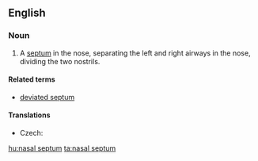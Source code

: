 ==English==
{{wikipedia}}
===Noun===
{{en-noun|sg=[[nasal]] [[septum]]|nasal septa|pl2=nasal septums}}

# {{anatomy}} A [[septum]] in the nose, separating the left and right airways in the nose, dividing the two nostrils.

====Related terms====
* [[deviated septum]]

====Translations====
{{trans-top|septum in the nose}}
* Czech: {{t-|cs|nosní přepážka|f}}
{{trans-mid}}
{{trans-bottom}}

[[hu:nasal septum]]
[[ta:nasal septum]]